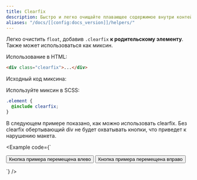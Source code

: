 ```yaml
---
title: Clearfix
description: Быстро и легко очищайте плавающее содержимое внутри контейнера, добавив утилиту clearfix.
aliases: "/docs/[[config:docs_version]]/helpers/"
---
```


Легко очистить `float`, добавив `.clearfix` **к родительскому элементу**. Также может использоваться как миксин.

Использование в HTML:

```html
<div class="clearfix">...</div>
```

Исходный код миксина:

<ScssDocs name="clearfix" file="scss/mixins/_clearfix.scss" />

Используйте миксин в SCSS:

```scss
.element {
  @include clearfix;
}
```

В следующем примере показано, как можно использовать clearfix. Без clearfix обертывающий div не будет охватывать кнопки, что приведет к нарушению макета.

<Example code={`<div class="bg-info clearfix">
    <button type="button" class="btn btn-secondary float-start">Кнопка примера перемещена влево</button>
    <button type="button" class="btn btn-secondary float-end">Кнопка примера перемещена вправо</button>
  </div>`} />
